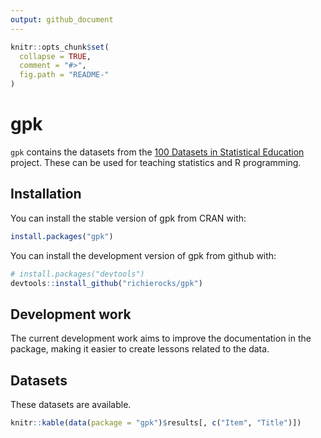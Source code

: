 ```yaml
---
output: github_document
---
```


<!-- README.md is generated from README.Rmd. Please edit that file -->

```r
knitr::opts_chunk$set(
  collapse = TRUE,
  comment = "#>",
  fig.path = "README-"
)
```

# gpk

`gpk` contains the datasets from the [100 Datasets in Statistical Education](http://ces.iisc.ernet.in/hpg/nvjoshi/statspunedatabook/databook.html) project. These can be used for teaching statistics and R programming.

## Installation

You can install the stable version of gpk from CRAN with:

```r
install.packages("gpk")
```

You can install the development version of gpk from github with:

```r
# install.packages("devtools")
devtools::install_github("richierocks/gpk")
```

## Development work

The current development work aims to improve the documentation in the package,
making it easier to create lessons related to the data.

## Datasets

These datasets are available.

```r
knitr::kable(data(package = "gpk")$results[, c("Item", "Title")])
```
